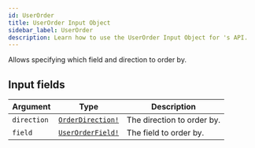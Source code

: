 ```yaml
---
id: UserOrder
title: UserOrder Input Object
sidebar_label: UserOrder
description: Learn how to use the UserOrder Input Object for 's API.
---
```


Allows specifying which field and direction to order by.

## Input fields

| Argument    | Type                                                    | Description                |
| ----------- | ------------------------------------------------------- | -------------------------- |
| `direction` | [`OrderDirection!`](api/schema/enum/OrderDirection.mdx) | The direction to order by. |
| `field`     | [`UserOrderField!`](api/schema/enum/UserOrderField.mdx) | The field to order by.     |
